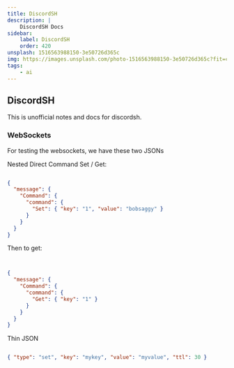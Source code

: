 ```yaml
---
title: DiscordSH
description: |
    DiscordSH Docs
sidebar:
    label: DiscordSH
    order: 420
unsplash: 1516563988150-3e50726d365c
img: https://images.unsplash.com/photo-1516563988150-3e50726d365c?fit=crop&w=1400&h=700&q=75
tags:
    - ai
---
```


## DiscordSH

This is unofficial notes and docs for discordsh.


### WebSockets

For testing the websockets, we have these two JSONs

Nested Direct Command Set / Get:

```json

{
  "message": {
    "Command": {
      "command": {
        "Set": { "key": "1", "value": "bobsaggy" }
      }
    }
  }
}

```

Then to get:

```json


{
  "message": {
    "Command": {
      "command": {
        "Get": { "key": "1" }
      }
    }
  }
}

```

Thin JSON 

```json

{ "type": "set", "key": "mykey", "value": "myvalue", "ttl": 30 }

```